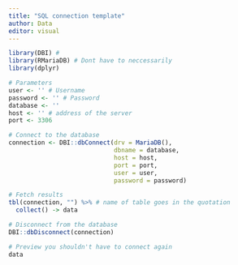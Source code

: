 ```yaml
---
title: "SQL connection template"
author: Data
editor: visual
---
```


```r
library(DBI) # 
library(RMariaDB) # Dont have to neccessarily  
library(dplyr)
```

```r
# Parameters
user <- '' # Username
password <- '' # Password
database <- '' 
host <- '' # address of the server
port <- 3306
```

```r
# Connect to the database
connection <- DBI::dbConnect(drv = MariaDB(), 
                             dbname = database,
                             host = host, 
                             port = port, 
                             user = user, 
                             password = password)
```

```r
# Fetch results
tbl(connection, "") %>% # name of table goes in the quotation
  collect() -> data
```

```r
# Disconnect from the database
DBI::dbDisconnect(connection)
```

```r
# Preview you shouldn't have to connect again
data
```

## 

